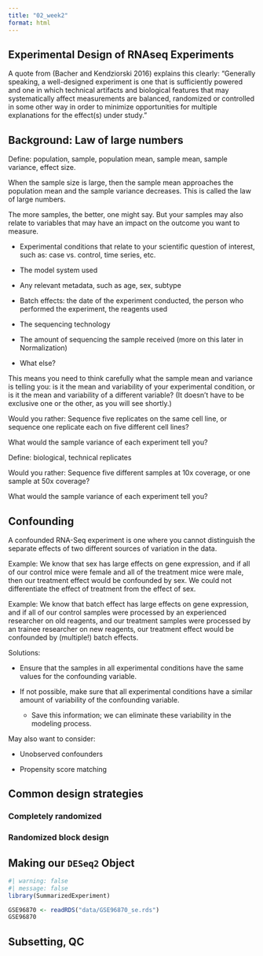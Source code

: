 ```yaml
---
title: "02_week2"
format: html
---
```


## Experimental Design of RNAseq Experiments


A quote from (Bacher and Kendziorski 2016) explains this clearly: “Generally speaking, a well-designed experiment is one that is sufficiently powered and one in which technical artifacts and biological features that may systematically affect measurements are balanced, randomized or controlled in some other way in order to minimize opportunities for multiple explanations for the effect(s) under study.”


## Background: Law of large numbers

Define: population, sample, population mean, sample mean, sample variance, effect size.

When the sample size is large, then the sample mean approaches the population mean and the sample variance decreases. This is called the law of large numbers.

The more samples, the better, one might say. But your samples may also relate to variables that may have an impact on the outcome you want to measure.

- Experimental conditions that relate to your scientific question of interest, such as: case vs. control, time series, etc.

- The model system used

- Any relevant metadata, such as age, sex, subtype

- Batch effects: the date of the experiment conducted, the person who performed the experiment, the reagents used

- The sequencing technology

- The amount of sequencing the sample received (more on this later in Normalization)

- What else?

This means you need to think carefully what the sample mean and variance is telling you: is it the mean and variability of your experimental condition, or is it the mean and variability of a different variable? (It doesn't have to be exclusive one or the other, as you will see shortly.)

Would you rather: Sequence five replicates on the same cell line, or sequence one replicate each on five different cell lines?

What would the sample variance of each experiment tell you?

Define: biological, technical replicates

Would you rather: Sequence five different samples at 10x coverage, or one sample at 50x coverage?

What would the sample variance of each experiment tell you?



## Confounding

A confounded RNA-Seq experiment is one where you cannot distinguish the separate effects of two different sources of variation in the data.

Example: We know that sex has large effects on gene expression, and if all of our control mice were female and all of the treatment mice were male, then our treatment effect would be confounded by sex. We could not differentiate the effect of treatment from the effect of sex.

Example: We know that batch effect has large effects on gene expression, and if all of our control samples were processed by an experienced researcher on old reagents, and our treatment samples were processed by an trainee researcher on new reagents, our treatment effect would be confounded by (multiple!) batch effects.


Solutions: 

- Ensure that the samples in all experimental conditions have the same values for the confounding variable. 

- If not possible, make sure that all experimental conditions have a similar amount of variability of the confounding variable.

  - Save this information; we can eliminate these variability in the modeling process. 

 May also want to consider:
 
 - Unobserved confounders
 
 - Propensity score matching 


## Common design strategies

### Completely randomized

### Randomized block design



## Making our `DESeq2` Object

```r
#| warning: false
#| message: false
library(SummarizedExperiment)

GSE96870 <- readRDS("data/GSE96870_se.rds")
GSE96870
```


## Subsetting, QC
